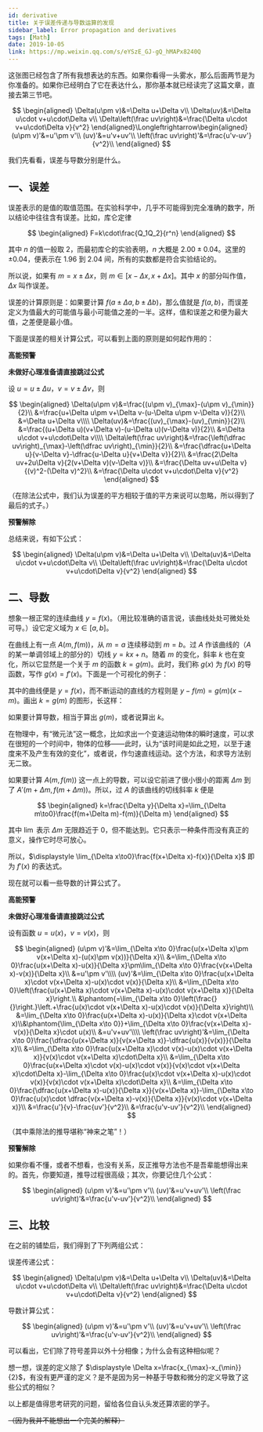 ```yaml
---
id: derivative
title: 关于误差传递与导数运算的发现
sidebar_label: Error propagation and derivatives
tags: [Math]
date: 2019-10-05
link: https://mp.weixin.qq.com/s/eYSzE_GJ-gQ_hMAPx8240Q
---
```



<DocMetadataBanner frontMatter={frontMatter} />

这张图已经包含了所有我想表达的东西。如果你看得一头雾水，那么后面两节是为你准备的。如果你已经明白了它在表达什么，那你基本就已经读完了这篇文章，直接去第三节吧。

$$
\begin{aligned}
\Delta(u\pm v)&=\Delta u+\Delta v\\
\Delta(uv)&=\Delta u\cdot v+u\cdot\Delta v\\
\Delta\left(\frac uv\right)&=\frac{\Delta u\cdot v+u\cdot\Delta v}{v^2}
\end{aligned}\Longleftrightarrow\begin{aligned}
(u\pm v)'&=u'\pm v'\\
(uv)'&=u'v+uv'\\
\left(\frac uv\right)'&=\frac{u'v-uv'}{v^2}\\
\end{aligned}
$$

我们先看看，误差与导数分别是什么。

## 一、误差

误差表示的是值的取值范围。在实验科学中，几乎不可能得到完全准确的数字，所以结论中往往含有误差。比如，库仑定律

$$
\begin{aligned}
F=k\cdot\frac{Q_1Q_2}{r^n}
\end{aligned}
$$

其中 $n$ 的值一般取 $2$，而最初库仑的实验表明，$n$ 大概是 $2.00±0.04$。这里的 $±0.04$，便表示在 $1.96$ 到 $2.04$ 间，所有的实数都是符合实验结论的。

所以说，如果有 $m=x±\Delta x$，则 $m∈[x-\Delta x, x+\Delta x]$。其中 $x$ 的部分叫作值，$\Delta x$ 叫作误差。

误差的计算原则是：如果要计算 $f(a±\Delta a, b±\Delta b)$，那么值就是 $f(a,b)$，而误差定义为值最大的可能值与最小可能值之差的一半。这样，值和误差之和便为最大值，之差便是最小值。

下面是误差的相关计算公式，可以看到上面的原则是如何起作用的：

<p style={{ color: 'red' }}>
  <b>高能预警</b>
</p>
<p style={{ color: 'red' }}>
  <b>未做好心理准备请直接跳过公式</b>
</p>

设 $u=u±\Delta u$，$v=v±\Delta v$，则

$$
\begin{aligned}
\Delta(u\pm v)&=\frac{(u\pm v)_{\max}-(u\pm v)_{\min}}{2}\\
&=\frac{u+\Delta u\pm v+\Delta v-(u-\Delta u\pm v-\Delta v)}{2}\\
&=\Delta u+\Delta v\\\\
\Delta(uv)&=\frac{(uv)_{\max}-(uv)_{\min}}{2}\\
&=\frac{(u+\Delta u)(v+\Delta v)-(u-\Delta u)(v-\Delta v)}{2}\\
&=\Delta u\cdot v+u\cdot\Delta v\\\\
\Delta\left(\frac uv\right)&=\frac{\left(\dfrac uv\right)_{\max}-\left(\dfrac uv\right)_{\min}}{2}\\
&=\frac{\dfrac{u+\Delta u}{v-\Delta v}-\dfrac{u-\Delta u}{v+\Delta v}}{2}\\
&=\frac{2\Delta uv+2u\Delta v}{2(v+\Delta v)(v-\Delta v)}\\
&=\frac{\Delta uv+u\Delta v}{(v)^2-(\Delta v)^2}\\
&=\frac{\Delta u\cdot v+u\cdot\Delta v}{v^2}
\end{aligned}
$$

（在除法公式中，我们认为误差的平方相较于值的平方来说可以忽略，所以得到了最后的式子。）

<p style={{ color: 'red' }}>
  <b>预警解除</b>
</p>

总结来说，有如下公式：

$$
\begin{aligned}
\Delta(u\pm v)&=\Delta u+\Delta v\\
\Delta(uv)&=\Delta u\cdot v+u\cdot\Delta v\\
\Delta\left(\frac uv\right)&=\frac{\Delta u\cdot v+u\cdot\Delta v}{v^2}
\end{aligned}
$$

## 二、导数

想象一根正常的连续曲线 $y=f(x)$。（用比较准确的语言说，该曲线处处可微处处可导。）设它定义域为 $x∈[a,b]$。

在曲线上有一点 $A(m, f(m))$，从 $m=a$ 连续移动到 $m=b$。过 $A$ 作该曲线的（$A$ 的某一单调邻域上的部分的）切线 $y=kx+n$。随着 $m$ 的变化，斜率 $k$ 也在变化，所以它显然是一个关于 $m$ 的函数 $k=g(m)$。此时，我们称 $g(x)$ 为 $f(x)$ 的导函数，写作 $g(x)=f'(x)$。下面是一个可视化的例子：

其中的曲线便是 $y=f(x)$，而不断运动的直线的方程则是 $y-f(m)=g(m)(x-m)$。画出 $k=g(m)$ 的图形，长这样：

<Figure src="/img/./docs/Science/derivative/JGibibkelET68f5MoWZfb3aicRibA7AGLZyqFE4cuCibtmkptNIOserzAFRyCgajzvSMtQxub74fdoWqw8aF0MiaR6Xg.png"></Figure>

如果要计算导数，相当于算出 $g(m)$，或者说算出 $k$。

在物理中，有“微元法”这一概念，比如求出一个变速运动物体的瞬时速度，可以求在很短的一个时间中，物体的位移——此时，认为“该时间是如此之短，以至于速度来不及产生有效的变化”，或者说，作匀速直线运动。这个方法，和求导方法别无二致。

如果要计算 $A(m,f(m))$ 这一点上的导数，可以设它前进了很小很小的距离 $\Delta m$ 到了 $A'(m+\Delta m, f(m+\Delta m))$。所以，过 $A$ 的该曲线的切线斜率 $k$ 便是

$$
\begin{aligned}
k=\frac{\Delta y}{\Delta x}=\lim_{\Delta m\to0}\frac{f(m+\Delta m)-f(m)}{\Delta m}
\end{aligned}
$$

其中 $\lim$ 表示 $\Delta m$ 无限趋近于 $0$，但不能达到。它只表示一种条件而没有真正的意义，操作它时尽可放心。

所以，$\displaystyle \lim_{\Delta x\to0}\frac{f(x+\Delta x)-f(x)}{\Delta x}$ 即为 $f'(x)$ 的表达式。

现在就可以看一些导数的计算公式了。

<p style={{ color: 'red' }}>
  <b>高能预警</b>
</p>
<p style={{ color: 'red' }}>
  <b>未做好心理准备请直接跳过公式</b>
</p>

设有函数 $u=u(x)$，$v=v(x)$，则

$$
\begin{aligned}
(u\pm v)'&=\lim_{\Delta x\to 0}\frac{u(x+\Delta x)\pm v(x+\Delta x)-(u(x)\pm v(x))}{\Delta x}\\
&=\lim_{\Delta x\to 0}\frac{u(x+\Delta x)-u(x)}{\Delta x}\pm\lim_{\Delta x\to 0}\frac{v(x+\Delta x)-v(x)}{\Delta x}\\
&=u'\pm v'\\\\
(uv)'&=\lim_{\Delta x\to 0}\frac{u(x+\Delta x)\cdot v(x+\Delta x)-u(x)\cdot v(x)}{\Delta x}\\
&=\lim_{\Delta x\to 0}\left(\frac{u(x+\Delta x)\cdot v(x+\Delta x)-u(x)\cdot v(x+\Delta x)}{\Delta x}\right.\\
&\phantom{=\lim_{\Delta x\to 0}\left(\frac{}{}\right.}\left.+\frac{u(x)\cdot v(x+\Delta x)-u(x)\cdot v(x)}{\Delta x}\right)\\
&=\lim_{\Delta x\to 0}\frac{u(x+\Delta x)-u(x)}{\Delta x}\cdot v(x+\Delta x)\\&\phantom{\lim_{\Delta x\to 0}}+\lim_{\Delta x\to 0}\frac{v(x+\Delta x)-v(x)}{\Delta x}\cdot u(x)\\
&=u'v+uv'\\\\
\left(\frac uv\right)'&=\lim_{\Delta x\to 0}\frac{\dfrac{u(x+\Delta x)}{v(x+\Delta x)}-\dfrac{u(x)}{v(x)}}{\Delta x}\\
&=\lim_{\Delta x\to 0}\frac{u(x+\Delta x)\cdot v(x)-u(x)\cdot v(x+\Delta x)}{v(x)\cdot v(x+\Delta x)\cdot\Delta x}\\
&=\lim_{\Delta x\to 0}\frac{u(x+\Delta x)\cdot v(x)-u(x)\cdot v(x)}{v(x)\cdot v(x+\Delta x)\cdot\Delta x}-\lim_{\Delta x\to 0}\frac{u(x)\cdot v(x+\Delta x)-u(x)\cdot v(x)}{v(x)\cdot v(x+\Delta x)\cdot\Delta x}\\
&=\lim_{\Delta x\to 0}\frac{\dfrac{u(x+\Delta x)-u(x)}{\Delta x}}{v(x+\Delta x)}-\lim_{\Delta x\to 0}\frac{u(x)\cdot \dfrac{v(x+\Delta x)-v(x)}{\Delta x}}{v(x)\cdot v(x+\Delta x)}\\
&=\frac{u'}{v}-\frac{uv'}{v^2}\\
&=\frac{u'v-uv'}{v^2}\\
\end{aligned}
$$

（其中乘除法的推导堪称“神来之笔”！）

<p style={{ color: 'red' }}>
  <b>预警解除</b>
</p>

如果你看不懂，或者不想看，也没有关系，反正推导方法也不是吾辈能想得出来的。首先，你要知道，推导过程很高级；其次，你要记住几个公式：

$$
\begin{aligned}
(u\pm v)'&=u'\pm v'\\
(uv)'&=u'v+uv'\\
\left(\frac uv\right)'&=\frac{u'v-uv'}{v^2}\\
\end{aligned}
$$

## 三、比较

在之前的铺垫后，我们得到了下列两组公式：

误差传递公式：

$$
\begin{aligned}
\Delta(u\pm v)&=\Delta u+\Delta v\\
\Delta(uv)&=\Delta u\cdot v+u\cdot\Delta v\\
\Delta\left(\frac uv\right)&=\frac{\Delta u\cdot v+u\cdot\Delta v}{v^2}
\end{aligned}
$$

导数计算公式：

$$
\begin{aligned}
(u\pm v)'&=u'\pm v'\\
(uv)'&=u'v+uv'\\
\left(\frac uv\right)'&=\frac{u'v-uv'}{v^2}\\
\end{aligned}
$$

可以看出，它们除了符号差异以外十分相像；为什么会有这种相似呢？

想一想，误差的定义除了 $\displaystyle \Delta x=\frac{x_{\max}-x_{\min}}{2}$，有没有更严谨的定义？是不是因为另一种基于导数和微分的定义导致了这些公式的相似？

以上都是值得思考研究的问题，留给各位自认头发还算浓密的学子。

~~（因为我并不能想出一个完美的解释）~~
